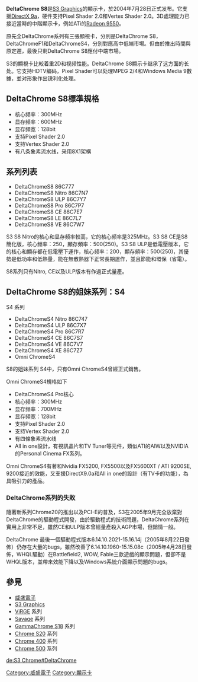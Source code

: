 {{noteta|G1=IT}}
{{多個問題|
{{unref|time=2011-05-14T17:17:42+00:00}}
{{Expert|time=2011-05-14T17:17:42+00:00}}
{{Update|time=2011-05-14T17:17:42+00:00}}
}}
'''DeltaChrome S8'''是[[S3_Graphics|S3 Graphics]]的顯示卡，於2004年7月28日正式发布。它支援[[DirectX_9|DirectX 9]]a，硬件支持Pixel Shader 2.0和Vertex Shader 2.0。3D處理能力已接近當時的中階顯示卡，例如ATi的[[Radeon_9550|Radeon 9550]]。

原先全DeltaChrome系列有三張顯視卡，分別是DeltaChrome S8，DeltaChromeF1和DeltaChromeS4，分別對應高中低端市場。但由於推出時間與原定遲，最後只剩DeltaChrome S8應付中端市場。

S3的顯視卡比較着重2D和视频性能。DeltaChrome S8顯示卡继承了这方面的长处。它支持HDTV编码，Pixel Shader可以处理MPEG 2/4和Windows Media 9數據，並对形象作出锐利化处理。

== DeltaChrome S8標準規格 ==
*核心频率：300MHz
*显存频率：600MHz
*显存頻宽：128bit
*支持Pixel Shader 2.0
*支持Vertex Shader 2.0
*有八条象素流水线，采用8X1架構

== 系列列表 ==
*DeltaChromeS8       86C777
*DeltaChromeS8 Nitro	86C7N7
*DeltaChromeS8 ULP	86C7Y7
*DeltaChromeS8 Pro	86C7P7
*DeltaChromeS8 CE 	86C7E7
*DeltaChromeS8 LE 	86C7L7
*DeltaChromeS8 VE 	86C7W7

S3 S8 Nitro的核心和显存频率較高，它的核心频率是325MHz。S3 S8 CE是S8簡化版，核心频率：250，顯存頻率：500(250)。S3 S8 ULP是低電壓版本，它的核心和顯存都在低電壓下運作，核心频率：200，顯存頻率：500(250)，其優勢是低功率和低熱量，能在無散熱器下正常長期運作，並且節能和環保（省電）。

S8系列只有Nitro, CE以及ULP版本有作過正式量產。

== DeltaChrome S8的姐妹系列：S4 ==
S4 系列
*DeltaChromeS4 Nitro	86C747
*DeltaChromeS4 ULP	86C7X7
*DeltaChromeS4 Pro	86C7R7
*DeltaChromeS4 CE 	86C7S7
*DeltaChromeS4 VE 	86C7V7
*DeltaChromeS4 XE 	86C7Z7
*Omni ChromeS4

S8的姐妹系列 S4中，只有Omni ChromeS4曾經正式銷售。

Omni ChromeS4規格如下
*DeltaChromeS4 Pro核心
*核心频率：300MHz
*显存频率：700MHz
*显存頻宽：128bit
*支持Pixel Shader 2.0
*支持Vertex Shader 2.0
*有四條象素流水线
*All in one設計，有視訊晶片和TV Tuner等元件，類似ATI的AIW以及NVIDIA的Personal Cinema FX系列。

Omni ChromeS4有著和Nvidia FX5200, FX5500以及FX5600XT / ATI 9200SE, 9200接近的效能，又支援DirectX9.0a和All in one的設計（有TV卡的功能），為具吸引力的產品。

=== DeltaChrome系列的失敗 ===
{{or section}}
隨著新系列Chrome20的推出以及PCI-E的普及，S3在2005年9月完全放棄對DeltaChrome的驅動程式開發，由於驅動程式的技術問題，DeltaChrome系列在實用上非常不足，雖然CE和ULP版本曾經量產殺入AGP市場，但銷情一般。

DeltaChrome 最後一個驅動程式版本6.14.10.2021-15.16.14j（2005年8月22日發佈）仍存在大量的bugs，雖然改善了6.14.10.1960-15.15.08c（2005年4月28日發佈，WHQL驅動）在Battlefield2, WOW, Fable三款遊戲的顯示問題，但卻不是WHQL版本，並帶來效能下降以及Windows系統介面顯示問題的bugs。

== 參見 ==
* [[威盛電子|威盛電子]]
* [[S3_Graphics|S3 Graphics]]
* [[S3_ViRGE|ViRGE]] 系列
* [[S3_Savage|Savage]] 系列
* [[GammaChrome_S18|GammaChrome S18]] 系列
* [[ChromeS20_Series|Chrome S20]] 系列
* [[Chrome_400系列显卡|Chrome 400]] 系列
* [[Chrome_500系列显卡|Chrome 500]] 系列

{{S3 Graphics Chips}}

[[Category:威盛電子|Category:威盛電子]]
[[Category:顯示卡|Category:顯示卡]]

[[de:S3_Chrome#DeltaChrome|de:S3 Chrome#DeltaChrome]]